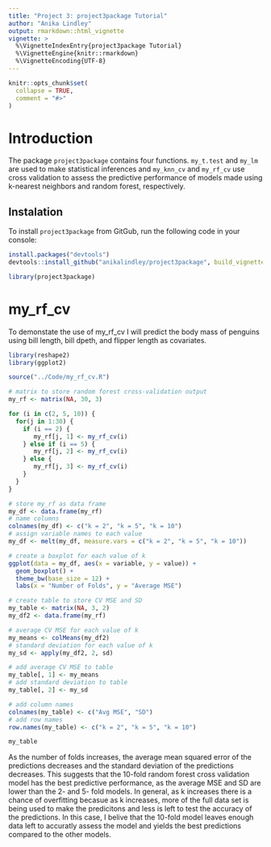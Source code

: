 ```yaml
---
title: "Project 3: project3package Tutorial"
author: "Anika Lindley"
output: rmarkdown::html_vignette
vignette: >
  %\VignetteIndexEntry{project3package Tutorial}
  %\VignetteEngine{knitr::rmarkdown}
  %\VignetteEncoding{UTF-8}
---
```


```r
knitr::opts_chunk$set(
  collapse = TRUE,
  comment = "#>"
)
```

# Introduction

The package `project3package` contains four functions. `my_t.test` and `my_lm` are used to make statistical inferences and `my_knn_cv` and `my_rf_cv` use cross validation to assess the predictive performance of models made using k-nearest neighbors and random forest, respectively.

## Instalation

To install `project3package` from GitGub, run the following code in your console:

```r
install.packages("devtools")
devtools::install_github("anikalindley/project3package", build_vignette = TRUE, build_opts = c())
```

```r
library(project3package)
```

# my_rf_cv

To demonstate the use of my_rf_cv I will predict the body mass of penguins using bill length, bill dpeth, and flipper length as covariates. 

```r

library(reshape2)
library(ggplot2)

source("../Code/my_rf_cv.R")

# matrix to store random forest cross-validation output
my_rf <- matrix(NA, 30, 3)

for (i in c(2, 5, 10)) {
  for(j in 1:30) {
    if (i == 2) {
       my_rf[j, 1] <- my_rf_cv(i)
    } else if (i == 5) {
       my_rf[j, 2] <- my_rf_cv(i)
    } else {
       my_rf[j, 3] <- my_rf_cv(i)
    }
  }
}

# store my_rf as data frame
my_df <- data.frame(my_rf)
# name columns
colnames(my_df) <- c("k = 2", "k = 5", "k = 10")
# assign variable names to each value
my_df <- melt(my_df, measure.vars = c("k = 2", "k = 5", "k = 10"))

# create a boxplot for each value of k
ggplot(data = my_df, aes(x = variable, y = value)) + 
  geom_boxplot() + 
  theme_bw(base_size = 12) + 
  labs(x = "Number of Folds", y = "Average MSE")

# create table to store CV MSE and SD
my_table <- matrix(NA, 3, 2)
my_df2 <- data.frame(my_rf)

# average CV MSE for each value of k
my_means <- colMeans(my_df2)
# standard deviation for each value of k
my_sd <- apply(my_df2, 2, sd)

# add average CV MSE to table
my_table[, 1] <- my_means
# add standard deviation to table
my_table[, 2] <- my_sd

# add column names
colnames(my_table) <- c("Avg MSE", "SD")
# add row names
row.names(my_table) <- c("k = 2", "k = 5", "k = 10")

my_table

```

As the number of folds increases, the average mean squared error of the predictions decreases and the standard deviation of the predictions decreases. This suggests that the 10-fold random forest cross validation model has the best predictive performance, as the average MSE and SD are lower than the 2- and 5- fold models. In general, as k increases there is a chance of overfitting becasue as k increases, more of the full data set is being used to make the predicitons and less is left to test the accuracy of the predictions. In this case, I belive that the 10-fold model leaves enough data left to accuratly assess the model and yields the best predictions compared to the other models. 
